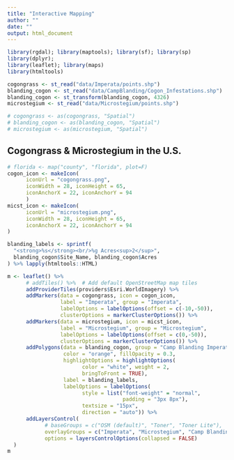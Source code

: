 ```yaml
---
title: "Interactive Mapping"
author: ""
date: ""
output: html_document
---
```


```r
library(rgdal); library(maptools); library(sf); library(sp)
library(dplyr); 
library(leaflet); library(maps)
library(htmltools)
```

```r
cogongrass <- st_read("data/Imperata/points.shp")
blanding_cogon <- st_read("data/CampBlanding/Cogon_Infestations.shp")
blanding_cogon <- st_transform(blanding_cogon, 4326)
microstegium <- st_read("data/Microstegium/points.shp")
```

```r
# cogongrass <- as(cogongrass, "Spatial")
# blanding_cogon <- as(blanding_cogon, "Spatial")
# microstegium <- as(microstegium, "Spatial")
```

## Cogongrass & Microstegium in the U.S.
```r
# florida <- map("county", "florida", plot=F)
cogon_icon <- makeIcon(
      iconUrl = "cogongrass.png",
      iconWidth = 28, iconHeight = 65,
      iconAnchorX = 22, iconAnchorY = 94
      )
micst_icon <- makeIcon(
      iconUrl = "microstegium.png",
      iconWidth = 28, iconHeight = 65,
      iconAnchorX = 22, iconAnchorY = 94
)

blanding_labels <- sprintf(
  "<strong>%s</strong><br/>%g Acres<sup>2</sup>",
  blanding_cogon$Site_Name, blanding_cogon$Acres
) %>% lapply(htmltools::HTML)

m <- leaflet() %>%
      # addTiles() %>%  # Add default OpenStreetMap map tiles
      addProviderTiles(providers$Esri.WorldImagery) %>% 
      addMarkers(data = cogongrass, icon = cogon_icon,
                 label = "Imperata", group = "Imperata",
                 labelOptions = labelOptions(offset = c(-10,-50)), 
                 clusterOptions = markerClusterOptions()) %>%
      addMarkers(data = microstegium, icon = micst_icon,
                 label = "Microstegium", group = "Microstegium",
                 labelOptions = labelOptions(offset = c(0,-50)),
                 clusterOptions = markerClusterOptions()) %>% 
      addPolygons(data = blanding_cogon, group = "Camp Blanding Imperata Infestation",
                  color = "orange", fillOpacity = 0.3,
                  highlightOptions = highlightOptions(
                        color = "white", weight = 2,
                        bringToFront = TRUE),
                  label = blanding_labels,
                  labelOptions = labelOptions(
                        style = list("font-weight" = "normal", 
                                     padding = "3px 8px"),
                        textsize = "15px",
                        direction = "auto")) %>% 
      addLayersControl(
            # baseGroups = c("OSM (default)", "Toner", "Toner Lite"),
            overlayGroups = c("Imperata", "Microstegium", "Camp Blanding Imperata Infestation"),
            options = layersControlOptions(collapsed = FALSE)
  )
m
```


